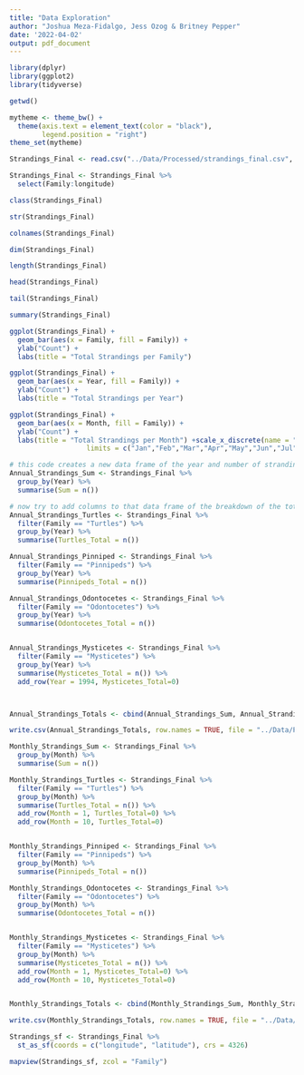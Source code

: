 ```yaml
---
title: "Data Exploration"
author: "Joshua Meza-Fidalgo, Jess Ozog & Britney Pepper"
date: '2022-04-02'
output: pdf_document
---
```


```r
library(dplyr)
library(ggplot2)
library(tidyverse)

getwd()

mytheme <- theme_bw() +
  theme(axis.text = element_text(color = "black"), 
        legend.position = "right")
theme_set(mytheme)
```


```r
Strandings_Final <- read.csv("../Data/Processed/strandings_final.csv", stringsAsFactors = TRUE)

Strandings_Final <- Strandings_Final %>%
  select(Family:longitude)
```


```r
class(Strandings_Final)

str(Strandings_Final)

colnames(Strandings_Final)

dim(Strandings_Final)

length(Strandings_Final)
```

```r
head(Strandings_Final)

tail(Strandings_Final)
```

```r
summary(Strandings_Final)
```

```r
ggplot(Strandings_Final) +
  geom_bar(aes(x = Family, fill = Family)) +
  ylab("Count") +
  labs(title = "Total Strandings per Family")

ggplot(Strandings_Final) +
  geom_bar(aes(x = Year, fill = Family)) +
  ylab("Count") +
  labs(title = "Total Strandings per Year")

ggplot(Strandings_Final) +
  geom_bar(aes(x = Month, fill = Family)) +
  ylab("Count") +
  labs(title = "Total Strandings per Month") +scale_x_discrete(name = "Month",
                   limits = c("Jan","Feb","Mar","Apr","May","Jun","Jul","Aug","Sep","Oct","Nov","Dec"))
```


```r
# this code creates a new data frame of the year and number of strandings that year
Annual_Strandings_Sum <- Strandings_Final %>%
  group_by(Year) %>%
  summarise(Sum = n())

# now try to add columns to that data frame of the breakdown of the totals of each group
Annual_Strandings_Turtles <- Strandings_Final %>%
  filter(Family == "Turtles") %>%
  group_by(Year) %>%
  summarise(Turtles_Total = n())

Annual_Strandings_Pinniped <- Strandings_Final %>%
  filter(Family == "Pinnipeds") %>%
  group_by(Year) %>%
  summarise(Pinnipeds_Total = n())

Annual_Strandings_Odontocetes <- Strandings_Final %>%
  filter(Family == "Odontocetes") %>%
  group_by(Year) %>%
  summarise(Odontocetes_Total = n())


Annual_Strandings_Mysticetes <- Strandings_Final %>%
  filter(Family == "Mysticetes") %>%
  group_by(Year) %>%
  summarise(Mysticetes_Total = n()) %>%
  add_row(Year = 1994, Mysticetes_Total=0)



Annual_Strandings_Totals <- cbind(Annual_Strandings_Sum, Annual_Strandings_Turtles[,2], Annual_Strandings_Pinniped[,2], Annual_Strandings_Mysticetes[,2], Annual_Strandings_Odontocetes[,2])

write.csv(Annual_Strandings_Totals, row.names = TRUE, file = "../Data/Processed/annual_strandings_totals.csv")

```


```r
Monthly_Strandings_Sum <- Strandings_Final %>%
  group_by(Month) %>%
  summarise(Sum = n())

Monthly_Strandings_Turtles <- Strandings_Final %>%
  filter(Family == "Turtles") %>%
  group_by(Month) %>%
  summarise(Turtles_Total = n()) %>%
  add_row(Month = 1, Turtles_Total=0) %>%
  add_row(Month = 10, Turtles_Total=0)


Monthly_Strandings_Pinniped <- Strandings_Final %>%
  filter(Family == "Pinnipeds") %>%
  group_by(Month) %>%
  summarise(Pinnipeds_Total = n())

Monthly_Strandings_Odontocetes <- Strandings_Final %>%
  filter(Family == "Odontocetes") %>%
  group_by(Month) %>%
  summarise(Odontocetes_Total = n())


Monthly_Strandings_Mysticetes <- Strandings_Final %>%
  filter(Family == "Mysticetes") %>%
  group_by(Month) %>%
  summarise(Mysticetes_Total = n()) %>%
  add_row(Month = 1, Mysticetes_Total=0) %>%
  add_row(Month = 10, Mysticetes_Total=0)


Monthly_Strandings_Totals <- cbind(Monthly_Strandings_Sum, Monthly_Strandings_Turtles[,2], Monthly_Strandings_Pinniped[,2], Monthly_Strandings_Mysticetes[,2], Monthly_Strandings_Odontocetes[,2])

write.csv(Monthly_Strandings_Totals, row.names = TRUE, file = "../Data/Processed/monthly_strandings_totals.csv")
```



```r
Strandings_sf <- Strandings_Final %>%
  st_as_sf(coords = c("longitude", "latitude"), crs = 4326)

mapview(Strandings_sf, zcol = "Family")
```


